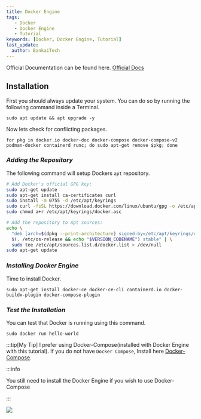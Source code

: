 ```yaml
---
title: Docker Engine
tags:
   - Docker
   - Docker Engine
   - Tutorial
keywords: [Docker, Docker Engine, Tutorial]
last_update:
  author: BankaiTech
---
```


Official Documentation can be found here. [Official Docs](https://docs.docker.com/engine/install/ubuntu/)

## **Installation**
First you should always update your system. You can do so by running the following command inside a Terminal.
```
sudo apt update && apt upgrade -y
```
Now lets check for conflicting packages.
```
for pkg in docker.io docker-doc docker-compose docker-compose-v2 podman-docker containerd runc; do sudo apt-get remove $pkg; done
```
### ***Adding the Repository***
The following command will setup Dockers `apt` repository.
```bash
# Add Docker's official GPG key:
sudo apt-get update
sudo apt-get install ca-certificates curl
sudo install -m 0755 -d /etc/apt/keyrings
sudo curl -fsSL https://download.docker.com/linux/ubuntu/gpg -o /etc/apt/keyrings/docker.asc
sudo chmod a+r /etc/apt/keyrings/docker.asc

# Add the repository to Apt sources:
echo \
  "deb [arch=$(dpkg --print-architecture) signed-by=/etc/apt/keyrings/docker.asc] https://download.docker.com/linux/ubuntu \
  $(. /etc/os-release && echo "$VERSION_CODENAME") stable" | \
  sudo tee /etc/apt/sources.list.d/docker.list > /dev/null
sudo apt-get update
```
### ***Installing Docker Engine***
Time to install Docker.
```
sudo apt-get install docker-ce docker-ce-cli containerd.io docker-buildx-plugin docker-compose-plugin
```
### ***Test the Installation***
You can test that Docker is running using this command.
```
sudo docker run hello-world
```
:::tip[My Tip]
I prefer using Docker-Compose(installed with Docker Engine with this tutorial). If you do not have `Docker Compose`, Install here [Docker-Compose](./Docker-Compose.md).

:::info

You still need to install the Docker Engine if you wish to use Docker-Compose

:::

<a href="https://www.buymeacoffee.com/BankaiTech"><img src="https://img.buymeacoffee.com/button-api/?text=Buy me a beer&emoji=🍺&slug=BankaiTech&button_colour=FFDD00&font_colour=000000&font_family=Cookie&outline_colour=000000&coffee_colour=ffffff" /></a>
